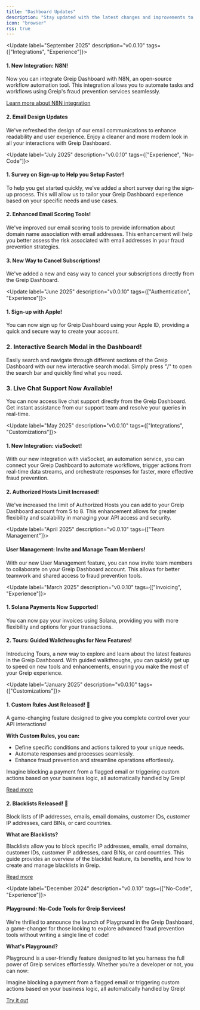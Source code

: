 ```yaml
---
title: "Dashboard Updates"
description: "Stay updated with the latest changes and improvements to Greip Dashboard"
icon: "browser"
rss: true
---
```


<Update label="September 2025" description="v0.0.10" tags={["Integrations", "Experience"]}>
#### 1. New Integration: N8N!

Now you can integrate Greip Dashboard with N8N, an open-source workflow automation tool. This integration allows you to automate tasks and workflows using Greip's fraud prevention services seamlessly.

[Learn more about N8N integration](https://docs.greip.io/knowledge-base/integrations/n8n)

#### 2. Email Design Updates

We've refreshed the design of our email communications to enhance readability and user experience. Enjoy a cleaner and more modern look in all your interactions with Greip Dashboard.

</Update>

<Update label="July 2025" description="v0.0.10" tags={["Experience", "No-Code"]}>
#### 1. Survey on Sign-up to Help you Setup Faster!

To help you get started quickly, we've added a short survey during the sign-up process. This will allow us to tailor your Greip Dashboard experience based on your specific needs and use cases.

#### 2. Enhanced Email Scoring Tools!

We've improved our email scoring tools to provide information about domain name association with email addresses. This enhancement will help you better assess the risk associated with email addresses in your fraud prevention strategies.

#### 3. New Way to Cancel Subscriptions!

We've added a new and easy way to cancel your subscriptions directly from the Greip Dashboard.

</Update>

<Update label="June 2025" description="v0.0.10" tags={["Authentication", "Experience"]}>
#### 1. Sign-up with Apple!

You can now sign up for Greip Dashboard using your Apple ID, providing a quick and secure way to create your account.

### 2. Interactive Search Modal in the Dashboard!

Easily search and navigate through different sections of the Greip Dashboard with our new interactive search modal. Simply press "/" to open the search bar and quickly find what you need.

### 3. Live Chat Support Now Available!

You can now access live chat support directly from the Greip Dashboard. Get instant assistance from our support team and resolve your queries in real-time.

</Update>

<Update label="May 2025" description="v0.0.10" tags={["Integrations", "Customizations"]}>
#### 1. New Integration: viaSocket!

With our new integration with viaSocket, an automation service, you can connect your Greip Dashboard to automate workflows, trigger actions from real-time data streams, and orchestrate responses for faster, more effective fraud prevention.

#### 2. Authorized Hosts Limit Increased!

We've increased the limit of Authorized Hosts you can add to your Greip Dashboard account from 5 to 8. This enhancement allows for greater flexibility and scalability in managing your API access and security.

</Update>

<Update label="April 2025" description="v0.0.10" tags={["Team Management"]}>
#### User Management: Invite and Manage Team Members!

With our new User Management feature, you can now invite team members to collaborate on your Greip Dashboard account. This allows for better teamwork and shared access to fraud prevention tools.

</Update>

<Update label="March 2025" description="v0.0.10" tags={["Invoicing", "Experience"]}>
#### 1. Solana Payments Now Supported!

You can now pay your invoices using Solana, providing you with more flexibility and options for your transactions.

#### 2. Tours: Guided Walkthroughs for New Features!

Introducing Tours, a new way to explore and learn about the latest features in the Greip Dashboard. With guided walkthroughs, you can quickly get up to speed on new tools and enhancements, ensuring you make the most of your Greip experience.

</Update>

<Update label="January 2025" description="v0.0.10" tags={["Customizations"]}>
#### 1. Custom Rules Just Released! 🎉

A game-changing feature designed to give you complete control over your API interactions!

**With Custom Rules, you can:**

- Define specific conditions and actions tailored to your unique needs.
- Automate responses and processes seamlessly.
- Enhance fraud prevention and streamline operations effortlessly.

Imagine blocking a payment from a flagged email or triggering custom actions based on your business logic, all automatically handled by Greip!

[Read more](https://docs.greip.io/knowledge-base/custom-rules/overview)

#### 2. Blacklists Released! 🎉

Block lists of IP addresses, emails, email domains, customer IDs, customer IP addresses, card BINs, or card countries.

**What are Blacklists?**

Blacklists allow you to block specific IP addresses, emails, email domains, customer IDs, customer IP addresses, card BINs, or card countries. This guide provides an overview of the blacklist feature, its benefits, and how to create and manage blacklists in Greip.

[Read more](https://docs.greip.io/knowledge-base/blacklists/overview)

</Update>

<Update label="December 2024" description="v0.0.10" tags={["No-Code", "Experience"]}>
#### Playground: No-Code Tools for Greip Services!

We're thrilled to announce the launch of Playground in the Greip Dashboard, a game-changer for those looking to explore advanced fraud prevention tools without writing a single line of code!

**What's Playground?**

Playground is a user-friendly feature designed to let you harness the full power of Greip services effortlessly. Whether you’re a developer or not, you can now:

Imagine blocking a payment from a flagged email or triggering custom actions based on your business logic, all automatically handled by Greip!

[Try it out](https://dashboard.greip.io/playground/home)

</Update>
